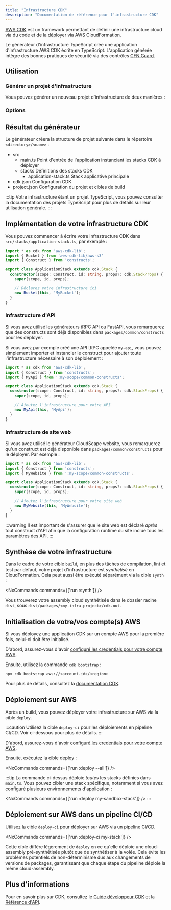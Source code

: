```yaml
---
title: "Infrastructure CDK"
description: "Documentation de référence pour l'infrastructure CDK"
---
```





[AWS CDK](https://docs.aws.amazon.com/cdk/v2/guide/home.html) est un framework permettant de définir une infrastructure cloud via du code et de la déployer via AWS CloudFormation.

Le générateur d'infrastructure TypeScript crée une application d'infrastructure AWS CDK écrite en TypeScript. L'application générée intègre des bonnes pratiques de sécurité via des contrôles [CFN Guard](https://docs.aws.amazon.com/cfn-guard/latest/ug/what-is-guard.html).

## Utilisation

### Générer un projet d'infrastructure

Vous pouvez générer un nouveau projet d'infrastructure de deux manières :

<RunGenerator generator="ts#infra" />

### Options

<GeneratorParameters schema={schema} />

## Résultat du générateur

Le générateur créera la structure de projet suivante dans le répertoire `<directory>/<name>` :

<FileTree>

  - src
    - main.ts Point d'entrée de l'application instanciant les stacks CDK à déployer
    - stacks Définitions des stacks CDK
      - application-stack.ts Stack applicative principale
  - cdk.json Configuration CDK
  - project.json Configuration du projet et cibles de build

</FileTree>

:::tip
Votre infrastructure étant un projet TypeScript, vous pouvez consulter la <Link path="guides/typescript-project">documentation des projets TypeScript</Link> pour plus de détails sur leur utilisation générale.
:::

## Implémentation de votre infrastructure CDK

Vous pouvez commencer à écrire votre infrastructure CDK dans `src/stacks/application-stack.ts`, par exemple :

```ts title="src/stacks/application-stack.ts" {9-10}
import * as cdk from 'aws-cdk-lib';
import { Bucket } from 'aws-cdk-lib/aws-s3'
import { Construct } from 'constructs';

export class ApplicationStack extends cdk.Stack {
  constructor(scope: Construct, id: string, props?: cdk.StackProps) {
    super(scope, id, props);

    // Déclarez votre infrastructure ici
    new Bucket(this, 'MyBucket');
  }
}
```

### Infrastructure d'API

Si vous avez utilisé les générateurs <Link path="guides/trpc">tRPC API</Link> ou <Link path="guides/fastapi">FastAPI</Link>, vous remarquerez que des constructs sont déjà disponibles dans `packages/common/constructs` pour les déployer.

Si vous avez par exemple créé une API tRPC appelée `my-api`, vous pouvez simplement importer et instancier le construct pour ajouter toute l'infrastructure nécessaire à son déploiement :

```ts title="src/stacks/application-stack.ts" {3, 9-10}
import * as cdk from 'aws-cdk-lib';
import { Construct } from 'constructs';
import { MyApi } from ':my-scope/common-constructs';

export class ApplicationStack extends cdk.Stack {
  constructor(scope: Construct, id: string, props?: cdk.StackProps) {
    super(scope, id, props);

    // Ajoutez l'infrastructure pour votre API
    new MyApi(this, 'MyApi');
  }
}
```

### Infrastructure de site web

Si vous avez utilisé le générateur <Link path="guides/cloudscape-website">CloudScape website</Link>, vous remarquerez qu'un construct est déjà disponible dans `packages/common/constructs` pour le déployer. Par exemple :

```ts title="src/stacks/application-stack.ts" {3, 9-10}
import * as cdk from 'aws-cdk-lib';
import { Construct } from 'constructs';
import { MyWebsite } from ':my-scope/common-constructs';

export class ApplicationStack extends cdk.Stack {
  constructor(scope: Construct, id: string, props?: cdk.StackProps) {
    super(scope, id, props);

    // Ajoutez l'infrastructure pour votre site web
    new MyWebsite(this, 'MyWebsite');
  }
}
```

:::warning
Il est important de s'assurer que le site web est déclaré _après_ tout construct d'API afin que la <Link path="guides/cloudscape-website#runtime-configuration">configuration runtime</Link> du site inclue tous les paramètres des API.
:::

## Synthèse de votre infrastructure

Dans le cadre de votre cible `build`, en plus des <Link path="guides/typescript-project#building">tâches de compilation, lint et test par défaut</Link>, votre projet d'infrastructure est _synthétisé_ en CloudFormation. Cela peut aussi être exécuté séparément via la cible `synth` :

<NxCommands commands={['run <my-infra>:synth']} />

Vous trouverez votre assembly cloud synthétisée dans le dossier racine `dist`, sous `dist/packages/<my-infra-project>/cdk.out`.

## Initialisation de votre/vos compte(s) AWS

Si vous déployez une application CDK sur un compte AWS pour la première fois, celui-ci doit être initialisé.

D'abord, assurez-vous d'avoir [configuré les credentials pour votre compte AWS](https://docs.aws.amazon.com/sdkref/latest/guide/access.html).

Ensuite, utilisez la commande `cdk bootstrap` :

```bash
npx cdk bootstrap aws://<account-id>/<region>
```

Pour plus de détails, consultez la [documentation CDK](https://docs.aws.amazon.com/cdk/v2/guide/bootstrapping-env.html).

## Déploiement sur AWS

Après un build, vous pouvez déployer votre infrastructure sur AWS via la cible `deploy`.

:::caution
Utilisez la cible `deploy-ci` pour les déploiements en pipeline CI/CD. Voir ci-dessous pour plus de détails.
:::

D'abord, assurez-vous d'avoir [configuré les credentials pour votre compte AWS](https://docs.aws.amazon.com/sdkref/latest/guide/access.html).

Ensuite, exécutez la cible deploy :

<NxCommands commands={['run <my-infra>:deploy --all']} />

:::tip
La commande ci-dessus déploie _toutes_ les stacks définies dans `main.ts`. Vous pouvez cibler une stack spécifique, notamment si vous avez configuré plusieurs environnements d'application :

<NxCommands commands={['run <my-infra>:deploy my-sandbox-stack']} />
:::

## Déploiement sur AWS dans un pipeline CI/CD

Utilisez la cible `deploy-ci` pour déployer sur AWS via un pipeline CI/CD.

<NxCommands commands={['run <my-infra>:deploy-ci my-stack']} />

Cette cible diffère légèrement de `deploy` en ce qu'elle déploie une cloud-assembly pré-synthétisée plutôt que de synthétiser à la volée. Cela évite les problèmes potentiels de non-déterminisme dus aux changements de versions de packages, garantissant que chaque étape du pipeline déploie la même cloud-assembly.

## Plus d'informations

Pour en savoir plus sur CDK, consultez le [Guide développeur CDK](https://docs.aws.amazon.com/cdk/v2/guide/core_concepts.html) et la [Référence d'API](https://docs.aws.amazon.com/cdk/api/v2/docs/aws-construct-library.html).